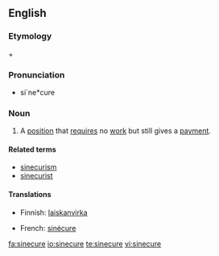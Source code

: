 ==English==

===Etymology===
{{L.}} {{term|sine||without|lang=la}} + {{term|cura|cūra|care|lang=la}}

===Pronunciation===
* si`ne*cure

===Noun===
{{wikipedia}}
{{en-noun}}

# A [[position]] that [[require]]s no [[work]] but still gives a [[payment]].

====Related terms====
* [[sinecurism]]
* [[sinecurist]]

====Translations====
{{trans-top|a position that requires no work but still gives a payment}}
* Finnish: [[laiskanvirka]]
{{trans-mid}}
* French: [[sinécure]]
{{trans-bottom}}

[[fa:sinecure]]
[[io:sinecure]]
[[te:sinecure]]
[[vi:sinecure]]